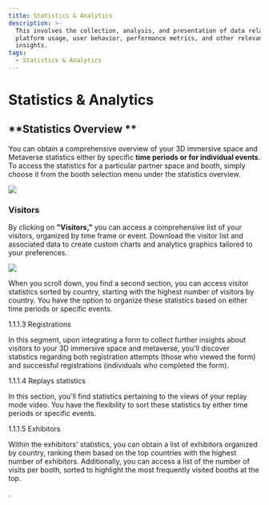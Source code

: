 ```yaml
---
title: Statistics & Analytics
description: >-
  This involves the collection, analysis, and presentation of data related to
  platform usage, user behavior, performance metrics, and other relevant
  insights.  
tags:
  - Statistics & Analytics
---
```


# **Statistics & Analytics**

## **Statistics Overview **

You can obtain a comprehensive overview of your 3D immersive space and Metaverse statistics either by specific **time periods or for individual events**. To access the statistics for a particular partner space and booth, simply choose it from the booth selection menu under the statistics overview.

 ![](/img/Marvaimages/documentation1.jpg)

### **Visitors**

By clicking on **"Visitors,"** you can access a comprehensive list of your visitors, organized by time frame or event. Download the visitor list and associated data to create custom charts and analytics graphics tailored to your preferences.

![](/img/Marvaimages/Inspirationvisitorsa.jpg)

When you scroll down, you find a second section, you can access visitor statistics sorted by country, starting with the highest number of visitors by country. You have the option to organize these statistics based on either time periods or specific events.

1.1.1.3	Registrations 

 

In this segment, upon integrating a form to collect further insights about visitors to your 3D immersive space and metaverse, you'll discover statistics regarding both registration attempts (those who viewed the form) and successful registrations (individuals who completed the form).

1.1.1.4	Replays statistics 

 

In this section, you'll find statistics pertaining to the views of your replay mode video. You have the flexibility to sort these statistics by either time periods or specific events.

1.1.1.5	Exhibitors

 

Within the exhibitors' statistics, you can obtain a list of exhibitors organized by country, ranking them based on the top countries with the highest number of exhibitors. Additionally, you can access a list of the number of visits per booth, sorted to highlight the most frequently visited booths at the top.

.
